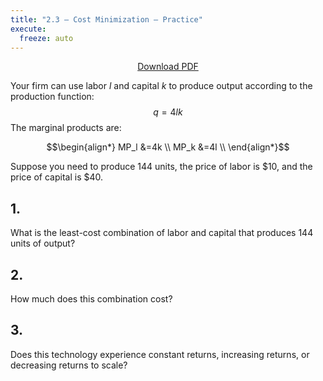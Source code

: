 ```yaml
---
title: "2.3 — Cost Minimization — Practice"
execute:
  freeze: auto
---
```


<p style="text-align:center"><a target="_blank" href="/files/practice/2.3-practice-pdf.pdf"><span class="btn btn-primary btn-lg"><i class="fas fa-file-pdf"></i> Download PDF</a></span></p>

Your firm can use labor $l$ and capital $k$ to produce output according to the production function:
$$q=4lk$$
The marginal products are:

$$\begin{align*}
MP_l &=4k \\
MP_k &=4l \\ \end{align*}$$

Suppose you  need to produce 144 units, the price of labor is <span>&#36;</span>10, and the price of capital is <span>&#36;</span>40. 

## 1. 
What is the least-cost combination of labor and capital that produces 144 units of output?

## 2.
How much does this combination cost?

## 3.
Does this technology experience constant returns, increasing returns, or decreasing returns to scale?
